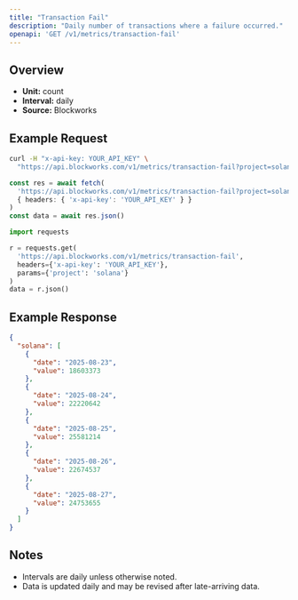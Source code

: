 ```yaml
---
title: "Transaction Fail"
description: "Daily number of transactions where a failure occurred."
openapi: 'GET /v1/metrics/transaction-fail'
---
```


## Overview

- **Unit:** count
- **Interval:** daily
- **Source:** Blockworks

## Example Request

<CodeGroup>

```bash cURL
curl -H "x-api-key: YOUR_API_KEY" \
  "https://api.blockworks.com/v1/metrics/transaction-fail?project=solana"
```

```typescript TypeScript
const res = await fetch(
  'https://api.blockworks.com/v1/metrics/transaction-fail?project=solana',
  { headers: { 'x-api-key': 'YOUR_API_KEY' } }
)
const data = await res.json()
```

```python Python
import requests

r = requests.get(
  'https://api.blockworks.com/v1/metrics/transaction-fail',
  headers={'x-api-key': 'YOUR_API_KEY'},
  params={'project': 'solana'}
)
data = r.json()
```

</CodeGroup>

## Example Response

```json
{
  "solana": [
    {
      "date": "2025-08-23",
      "value": 18603373
    },
    {
      "date": "2025-08-24",
      "value": 22220642
    },
    {
      "date": "2025-08-25",
      "value": 25581214
    },
    {
      "date": "2025-08-26",
      "value": 22674537
    },
    {
      "date": "2025-08-27",
      "value": 24753655
    }
  ]
}
```

## Notes
- Intervals are daily unless otherwise noted.
- Data is updated daily and may be revised after late-arriving data.
